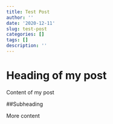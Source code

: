 ```yaml
---
title: Test Post
author: ''
date: '2020-12-11'
slug: test-post
categories: []
tags: []
description: ''
---
```


# Heading of my post

Content of my post

##Subheading

More content